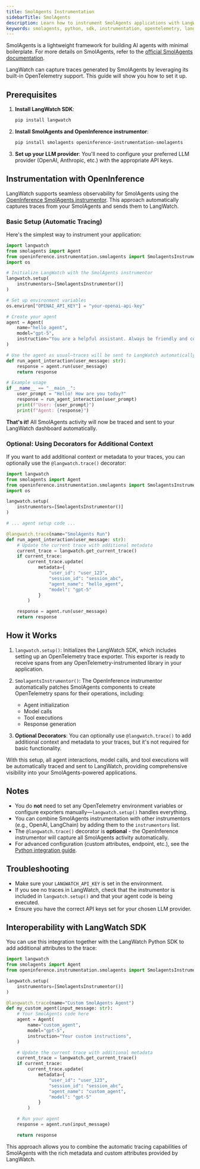 ```yaml
---
title: SmolAgents Instrumentation
sidebarTitle: SmolAgents
description: Learn how to instrument SmolAgents applications with LangWatch.
keywords: smolagents, python, sdk, instrumentation, opentelemetry, langwatch, tracing
---
```


SmolAgents is a lightweight framework for building AI agents with minimal boilerplate. For more details on SmolAgents, refer to the [official SmolAgents documentation](https://github.com/smol-ai/smolagents).

LangWatch can capture traces generated by SmolAgents by leveraging its built-in OpenTelemetry support. This guide will show you how to set it up.

## Prerequisites

1.  **Install LangWatch SDK**:
    ```bash
    pip install langwatch
    ```

2.  **Install SmolAgents and OpenInference instrumentor**:
    ```bash
    pip install smolagents openinference-instrumentation-smolagents
    ```

3.  **Set up your LLM provider**:
    You'll need to configure your preferred LLM provider (OpenAI, Anthropic, etc.) with the appropriate API keys.

## Instrumentation with OpenInference

LangWatch supports seamless observability for SmolAgents using the [OpenInference SmolAgents instrumentor](https://github.com/Arize-ai/openinference/tree/main/python/instrumentation/openinference-instrumentation-smolagents). This approach automatically captures traces from your SmolAgents and sends them to LangWatch.

### Basic Setup (Automatic Tracing)

Here's the simplest way to instrument your application:

```python
import langwatch
from smolagents import Agent
from openinference.instrumentation.smolagents import SmolagentsInstrumentor
import os

# Initialize LangWatch with the SmolAgents instrumentor
langwatch.setup(
    instrumentors=[SmolagentsInstrumentor()]
)

# Set up environment variables
os.environ["OPENAI_API_KEY"] = "your-openai-api-key"

# Create your agent
agent = Agent(
    name="hello_agent",
    model="gpt-5",
    instruction="You are a helpful assistant. Always be friendly and concise.",
)

# Use the agent as usual—traces will be sent to LangWatch automatically
def run_agent_interaction(user_message: str):
    response = agent.run(user_message)
    return response

# Example usage
if __name__ == "__main__":
    user_prompt = "Hello! How are you today?"
    response = run_agent_interaction(user_prompt)
    print(f"User: {user_prompt}")
    print(f"Agent: {response}")
```

**That's it!** All SmolAgents activity will now be traced and sent to your LangWatch dashboard automatically.

### Optional: Using Decorators for Additional Context

If you want to add additional context or metadata to your traces, you can optionally use the `@langwatch.trace()` decorator:

```python
import langwatch
from smolagents import Agent
from openinference.instrumentation.smolagents import SmolagentsInstrumentor
import os

langwatch.setup(
    instrumentors=[SmolagentsInstrumentor()]
)

# ... agent setup code ...

@langwatch.trace(name="SmolAgents Run")
def run_agent_interaction(user_message: str):
    # Update the current trace with additional metadata
    current_trace = langwatch.get_current_trace()
    if current_trace:
        current_trace.update(
            metadata={
                "user_id": "user_123",
                "session_id": "session_abc",
                "agent_name": "hello_agent",
                "model": "gpt-5"
            }
        )

    response = agent.run(user_message)
    return response
```

## How it Works

1.  `langwatch.setup()`: Initializes the LangWatch SDK, which includes setting up an OpenTelemetry trace exporter. This exporter is ready to receive spans from any OpenTelemetry-instrumented library in your application.

2.  `SmolagentsInstrumentor()`: The OpenInference instrumentor automatically patches SmolAgents components to create OpenTelemetry spans for their operations, including:
    - Agent initialization
    - Model calls
    - Tool executions
    - Response generation

3.  **Optional Decorators**: You can optionally use `@langwatch.trace()` to add additional context and metadata to your traces, but it's not required for basic functionality.

With this setup, all agent interactions, model calls, and tool executions will be automatically traced and sent to LangWatch, providing comprehensive visibility into your SmolAgents-powered applications.

## Notes

- You do **not** need to set any OpenTelemetry environment variables or configure exporters manually—`langwatch.setup()` handles everything.
- You can combine SmolAgents instrumentation with other instrumentors (e.g., OpenAI, LangChain) by adding them to the `instrumentors` list.
- The `@langwatch.trace()` decorator is **optional** - the OpenInference instrumentor will capture all SmolAgents activity automatically.
- For advanced configuration (custom attributes, endpoint, etc.), see the [Python integration guide](/integration/python/guide).

## Troubleshooting

- Make sure your `LANGWATCH_API_KEY` is set in the environment.
- If you see no traces in LangWatch, check that the instrumentor is included in `langwatch.setup()` and that your agent code is being executed.
- Ensure you have the correct API keys set for your chosen LLM provider.

## Interoperability with LangWatch SDK

You can use this integration together with the LangWatch Python SDK to add additional attributes to the trace:

```python
import langwatch
from smolagents import Agent
from openinference.instrumentation.smolagents import SmolagentsInstrumentor

langwatch.setup(
    instrumentors=[SmolagentsInstrumentor()]
)

@langwatch.trace(name="Custom SmolAgents Agent")
def my_custom_agent(input_message: str):
    # Your SmolAgents code here
    agent = Agent(
        name="custom_agent",
        model="gpt-5",
        instruction="Your custom instructions",
    )

    # Update the current trace with additional metadata
    current_trace = langwatch.get_current_trace()
    if current_trace:
        current_trace.update(
            metadata={
                "user_id": "user_123",
                "session_id": "session_abc",
                "agent_name": "custom_agent",
                "model": "gpt-5"
            }
        )

    # Run your agent
    response = agent.run(input_message)

    return response
```

This approach allows you to combine the automatic tracing capabilities of SmolAgents with the rich metadata and custom attributes provided by LangWatch.